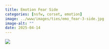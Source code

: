```yaml
---
title: Emotion Fear Side
categories: [nsfw, corset, emotion]
image: ../www/images/ties/emo_fear-3-side.jpg
image-alt: ""
date: 2025-04-14
---
```



![](../www/images/ties/emo_fear-3-side.jpg)

